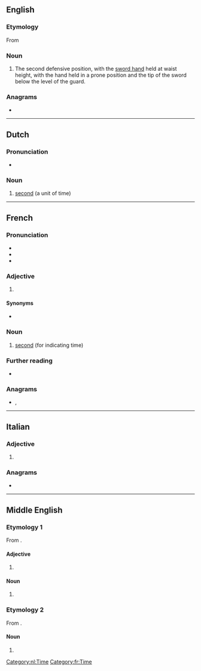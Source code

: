 {{also|secondé}}
==English==

===Etymology===
From {{etyl|fr|en}}

===Noun===
{{en-noun}}

# {{lb|en|fencing}} The second defensive position, with the [[sword hand]] held at waist height, with the hand held in a prone position and the tip of the sword below the level of the guard.

===Anagrams===
* {{anagrams|en|a=cdeenos|Cedenos|encodes}}

----

==Dutch==

===Pronunciation===
* {{audio|Nl-seconde.ogg|audio|lang=nl}}

===Noun===
{{nl-noun|f|-en|pl2=-s|secondje|dim2=secondetje}}

# [[second]] (a unit of time)

[[Category:nl:Time]]

----

==French==

===Pronunciation===
* {{fr-IPA|segonde}}
* {{audio|Fr-seconde.ogg|audio|lang=fr}}
* {{audio|Fr-Paris--seconde.ogg|Audio (Paris)|lang=fr}}

===Adjective===
{{head|fr|adjective form}}

# {{feminine singular of|second|lang=fr}}

====Synonyms====
* {{l|fr|deuxième}}

===Noun===
{{fr-noun|f}}

# [[second]] (for indicating time)

===Further reading===
* {{R:TLFi}}

===Anagrams===
* {{l|fr|encodes}}, {{l|fr|encodés}}

[[Category:fr:Time]]

----

==Italian==

===Adjective===
{{head|it|adjective form|g=f-p}}

# {{feminine plural of|secondo|lang=it}}

===Anagrams===
* {{l|it|escendo}}

----

==Middle English==

===Etymology 1===
From {{bor|enm|fro|second}}.

====Adjective====
{{enm-adj}}

# {{alt form|lang=enm|secunde|t=after the first|id=after the first}}

====Noun====
{{head|enm|noun}}

# {{alt form|lang=enm|secunde|t=after the first|id=after the first}}

===Etymology 2===
From {{bor|enm|fro|seconde}}.

====Noun====
{{head|enm|noun}}

# {{alt form|lang=enm|secunde|t=sixtieth part of a minute|id=sixtieth}}
